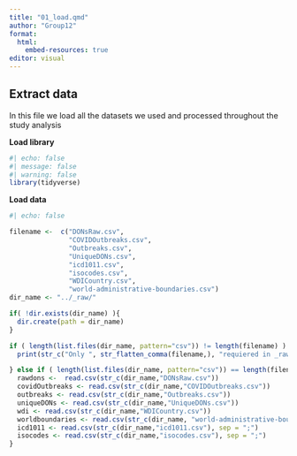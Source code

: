 ```yaml
---
title: "01_load.qmd"
author: "Group12"
format: 
  html:
    embed-resources: true
editor: visual
---
```


## Extract data

In this file we load all the datasets we used and processed throughout the study analysis

**Load library**

```r
#| echo: false
#| message: false
#| warning: false
library(tidyverse)

```

**Load data**

```r
#| echo: false

filename <-  c("DONsRaw.csv",
               "COVIDOutbreaks.csv",
               "Outbreaks.csv",
               "UniqueDONs.csv",
               "icd1011.csv",
               "isocodes.csv",
               "WDICountry.csv", 
               "world-administrative-boundaries.csv")
dir_name <- "../_raw/"

if( !dir.exists(dir_name) ){
  dir.create(path = dir_name)
}

if ( length(list.files(dir_name, pattern="csv")) != length(filename) ) {
  print(str_c("Only ", str_flatten_comma(filename,), "requiered in _raw folder"))

} else if ( length(list.files(dir_name, pattern="csv")) == length(filename)) { 
  rawdons <-  read.csv(str_c(dir_name,"DONsRaw.csv"))
  covidOutbreaks <- read.csv(str_c(dir_name,"COVIDOutbreaks.csv"))
  outbreaks <- read.csv(str_c(dir_name,"Outbreaks.csv"))
  uniqueDONs <- read.csv(str_c(dir_name,"UniqueDONs.csv"))
  wdi <- read.csv(str_c(dir_name,"WDICountry.csv"))
  worldboundaries <- read.csv(str_c(dir_name, "world-administrative-boundaries.csv"), sep = ";")
  icd1011 <- read.csv(str_c(dir_name,"icd1011.csv"), sep = ";")
  isocodes <- read.csv(str_c(dir_name,"isocodes.csv"), sep = ";")
}
```

